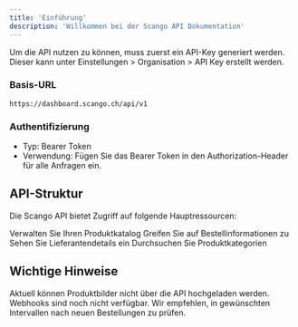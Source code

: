 ```yaml
---
title: 'Einführung'
description: 'Willkommen bei der Scango API Dokumentation'
---
```


Um die API nutzen zu können, muss zuerst ein API-Key generiert werden. Dieser kann unter Einstellungen > Organisation > API Key erstellt werden.

### Basis-URL

`https://dashboard.scango.ch/api/v1`

### Authentifizierung

- Typ: Bearer Token
- Verwendung: Fügen Sie das Bearer Token in den Authorization-Header für alle Anfragen ein.

## API-Struktur

Die Scango API bietet Zugriff auf folgende Hauptressourcen:

<CardGroup>
  <Card title="Produkte" icon="box" href="/api-reference/endpoint/products">
    Verwalten Sie Ihren Produktkatalog
  </Card>
  <Card title="Bestellungen" icon="shopping-cart" href="/api-reference/endpoint/orders">
    Greifen Sie auf Bestellinformationen zu
  </Card>
  <Card title="Lieferanten" icon="truck" href="/api-reference/endpoint/suppliers">
    Sehen Sie Lieferantendetails ein
  </Card>
  <Card title="Kategorien" icon="folder-tree" href="/api-reference/endpoint/categories">
    Durchsuchen Sie Produktkategorien
  </Card>
</CardGroup>

## Wichtige Hinweise

<Note>
Aktuell können Produktbilder nicht über die API hochgeladen werden.
</Note>

<Note>
Webhooks sind noch nicht verfügbar. Wir empfehlen, in gewünschten Intervallen nach neuen Bestellungen zu prüfen.
</Note>
